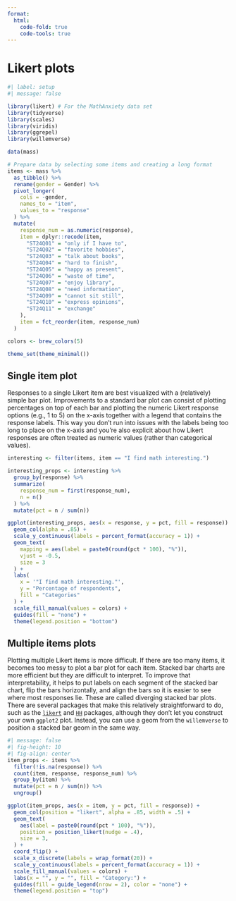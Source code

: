 ```yaml
---
format:
  html:
    code-fold: true
    code-tools: true
---
```


# Likert plots

```r
#| label: setup
#| message: false

library(likert) # For the MathAnxiety data set
library(tidyverse)
library(scales)
library(viridis)
library(ggrepel)
library(willemverse)

data(mass)

# Prepare data by selecting some items and creating a long format
items <- mass %>%
  as_tibble() %>%
  rename(gender = Gender) %>%
  pivot_longer(
    cols = -gender, 
    names_to = "item", 
    values_to = "response"
  ) %>%
  mutate(
    response_num = as.numeric(response),
    item = dplyr::recode(item, 
      "ST24Q01" = "only if I have to",
      "ST24Q02" = "favorite hobbies",
      "ST24Q03" = "talk about books",
      "ST24Q04" = "hard to finish",
      "ST24Q05" = "happy as present",
      "ST24Q06" = "waste of time",
      "ST24Q07" = "enjoy library",
      "ST24Q08" = "need information",
      "ST24Q09" = "cannot sit still",
      "ST24Q10" = "express opinions",
      "ST24Q11" = "exchange"
    ),
    item = fct_reorder(item, response_num)
  )

colors <- brew_colors(5)

theme_set(theme_minimal())
```

## Single item plot

Responses to a single Likert item are best visualized with a (relatively) simple bar plot. Improvements to a standard bar plot can consist of plotting percentages on top of each bar and plotting the numeric Likert response options (e.g., 1 to 5) on the x-axis together with a legend that contains the response labels. This way you don't run into issues with the labels being too long to place on the x-axis and you're also explicit about how Likert responses are often treated as numeric values (rather than categorical values).

```r
interesting <- filter(items, item == "I find math interesting.")

interesting_props <- interesting %>%
  group_by(response) %>%
  summarize(
    response_num = first(response_num),
    n = n()
  ) %>%
  mutate(pct = n / sum(n))

ggplot(interesting_props, aes(x = response, y = pct, fill = response)) +
  geom_col(alpha = .85) +
  scale_y_continuous(labels = percent_format(accuracy = 1)) +
  geom_text(
    mapping = aes(label = paste0(round(pct * 100), "%")), 
    vjust = -0.5, 
    size = 3
  ) +
  labs(
    x = '"I find math interesting."', 
    y = "Percentage of respondents", 
    fill = "Categories"
  ) +
  scale_fill_manual(values = colors) +
  guides(fill = "none") +
  theme(legend.position = "bottom")
```

## Multiple items plots

Plotting multiple Likert items is more difficult. If there are too many items, it becomes too messy to plot a bar plot for each item. Stacked bar charts are more efficient but they are difficult to interpret. To improve that interpretability, it helps to put labels on each segment of the stacked bar chart, flip the bars horizontally, and align the bars so it is easier to see where most responses lie. These are called diverging stacked bar plots. There are several packages that make this relatively straightforward to do, such as the [`likert`](https://github.com/jbryer/likert "likert R package") and [`HH`](https://cran.r-project.org/web/packages/HH/index.html "HH R package") packages, although they don't let you construct your own `ggplot2` plot. Instead, you can use a geom from the `willemverse` to position a stacked bar geom in the same way.

```r
#| message: false
#| fig-height: 10
#| fig-align: center
item_props <- items %>% 
  filter(!is.na(response)) %>%
  count(item, response, response_num) %>%
  group_by(item) %>%
  mutate(pct = n / sum(n)) %>%
  ungroup()

ggplot(item_props, aes(x = item, y = pct, fill = response)) +
  geom_col(position = "likert", alpha = .85, width = .5) +
  geom_text(
    aes(label = paste0(round(pct * 100), "%")),
    position = position_likert(nudge = .4),
    size = 3,
  ) +
  coord_flip() +
  scale_x_discrete(labels = wrap_format(20)) +
  scale_y_continuous(labels = percent_format(accuracy = 1)) +
  scale_fill_manual(values = colors) +
  labs(x = "", y = "", fill = "Category:") +
  guides(fill = guide_legend(nrow = 2), color = "none") +
  theme(legend.position = "top")
```
